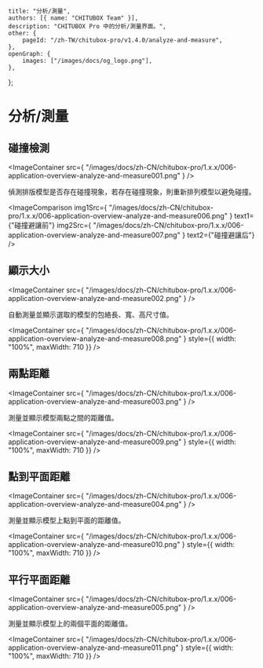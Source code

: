 	title: "分析/測量",
	authors: [{ name: "CHITUBOX Team" }],
	description: "CHITUBOX Pro 中的分析/測量界面。",
	other: {
		pageId: "/zh-TW/chitubox-pro/v1.4.0/analyze-and-measure",
	},
	openGraph: {
		images: ["/images/docs/og_logo.png"],
	},
};

# 分析/測量

## 碰撞檢測

<ImageContainer
	src={
		"/images/docs/zh-CN/chitubox-pro/1.x.x/006-application-overview-analyze-and-measure001.png"
	}
/>

偵測排版模型是否存在碰撞現象，若存在碰撞現象，則重新排列模型以避免碰撞。

<ImageComparison
	img1Src={
		"/images/docs/zh-CN/chitubox-pro/1.x.x/006-application-overview-analyze-and-measure006.png"
	}
	text1={"碰撞避讓前"}
	img2Src={
		"/images/docs/zh-CN/chitubox-pro/1.x.x/006-application-overview-analyze-and-measure007.png"
	}
	text2={"碰撞避讓后"}
/>

## 顯示大小

<ImageContainer
	src={
		"/images/docs/zh-CN/chitubox-pro/1.x.x/006-application-overview-analyze-and-measure002.png"
	}
/>

自動測量並顯示選取的模型的包絡長、寬、高尺寸值。

<ImageContainer
	src={
		"/images/docs/zh-CN/chitubox-pro/1.x.x/006-application-overview-analyze-and-measure008.png"
	}
	style={{ width: "100%", maxWidth: 710 }}
/>

## 兩點距離

<ImageContainer
	src={
		"/images/docs/zh-CN/chitubox-pro/1.x.x/006-application-overview-analyze-and-measure003.png"
	}
/>

測量並顯示模型兩點之間的距離值。

<ImageContainer
	src={
		"/images/docs/zh-CN/chitubox-pro/1.x.x/006-application-overview-analyze-and-measure009.png"
	}
	style={{ width: "100%", maxWidth: 710 }}
/>

## 點到平面距離

<ImageContainer
	src={
		"/images/docs/zh-CN/chitubox-pro/1.x.x/006-application-overview-analyze-and-measure004.png"
	}
/>

測量並顯示模型上點到平面的距離值。

<ImageContainer
	src={
		"/images/docs/zh-CN/chitubox-pro/1.x.x/006-application-overview-analyze-and-measure010.png"
	}
	style={{ width: "100%", maxWidth: 710 }}
/>

## 平行平面距離

<ImageContainer
	src={
		"/images/docs/zh-CN/chitubox-pro/1.x.x/006-application-overview-analyze-and-measure005.png"
	}
/>

測量並顯示模型上的兩個平面的距離值。

<ImageContainer
	src={
		"/images/docs/zh-CN/chitubox-pro/1.x.x/006-application-overview-analyze-and-measure011.png"
	}
	style={{ width: "100%", maxWidth: 710 }}
/>
